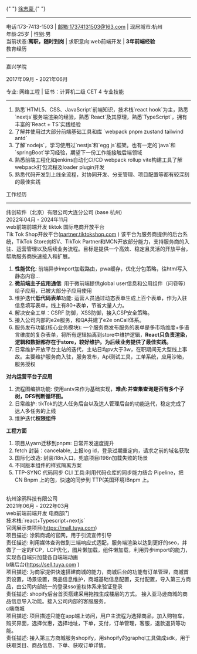 <headerWrapper>
  <userName>
    {" "}
    <a target="_blank" href="https://resume-xzh.vercel.app">
      徐志豪
    </a>{" "}
  </userName>
  <hr />
  <headerInfoWrapper>
    <div>
      电话:173-7413-1503 | <a href="mailto:17374131503@163.com">邮箱:17374131503@163.com</a> | 现居城市:杭州
    </div>
    <div>年龄:25岁 | 性别:男 </div>
    <div>当前状态:<b>离职，随时到岗</b> | 求职意向:web前端开发 | <b>3年前端经验</b></div>
  </headerInfoWrapper>
</headerWrapper>
<layer>
  <layerHeader> 教育经历 </layerHeader>
  <hr />
  <college>
    <educationalInfo>
      <p>嘉兴学院</p>
      <p>2017年09月 - 2021年06月</p>
    </educationalInfo>
    专业: 网络工程 | 证书：计算机二级 CET 4
  </college>
</layer>
<layer>
  <layerHeader> 专业技能 </layerHeader>
  <hr />
  <ol>
    <li> 熟悉`HTML5、CSS、JavaScript`前端知识，技术栈`react hook`为主，熟悉`nextjs`服务端渲染的经验，熟悉`React`及其原理，熟悉`TypeScript`，拥有丰富的`React + TS`实践经验</li>
    <li> 了解并使用过大部分前端基础工具和库 `webpack pnpm zustand tailwind antd`</li>
    <li> 了解`nodejs`，学习使用过`nestjs`和`egg js`框架。也有一定的`java`和`springBoot`学习经验，期望下一份工作能接触后端领域</li>
    <li> 熟悉前端工程化如jenkins自动化CI/CD webpack rollup vite构建工具了解webpack打包流程及loader plugin开发 </li>
    <li> 熟悉代码开发到上线全流程，对协同开发、分支管理、项目配置等都有较深刻的最佳实践</li>
  </ol>
</layer>

<layer>
  <layerHeader> 工作经历 </layerHeader>
  <hr />
  <company>
    <div className="flex items-center justify-between">
      <companyName> 纬创软件（北京）有限公司大连分公司 (base 杭州) </companyName>
      <div>2022年04月 - 2024年11月</div>
    </div>
    web前端前端开发 tiktok 国际电商开放平台
  </company>
  <div className="ml-2">
    <span className="mt-1 font-bold">
      Tik Tok Shop开放平台(<a target="_blank" href="https://partner.tiktokshop.com" className="blue">partner.tiktokshop.com</a>
      )
    </span>
    该平台为服务商提供的后台系统，TikTok Store向ISV、TikTok Partner和MCN开放部分能力，支持服务商的入驻、运营管理以及后续业务流程。目标是提供一个高效、稳定且灵活的开放平台，帮助服务商快速接入和扩展。
    <ol>
      <li><b>性能优化</b>: 前端异步import加载路由，pwa缓存，优化分包策略，往html写入静态内容...</li>
      <li><b>微前端主子应用通信</b>: 用于微前端提供global user信息和公用组件（问卷等）给子应用，已被大部分子应用使用</li>
      <li>维护迭代<b>低代码表单</b>功能: 运营人员通过动态表单生成上百个表单，作为入驻信息填写表单，线上有80+表单，节省大量人力。</li>
      <li>解决安全工单：CSRF 防御，XSS防御，接入CSP安全策略。</li>
      <li>接入公司内部的e2e服务，和QA共建了e2e onCall体系。</li>
      <li>服务发布功能(核心业务模块): 一个服务商发布服务的表单是多市场维度+多语言维度的复杂表单，将所有逻辑抽离到store中维护逻辑，<b>React只负责渲染，逻辑和数据都存在于store，较好维护。为后续业务提供了最佳实践。</b></li>
      <li>日常维护开放平台主站的迭代，主站日均pv大于3w，在职期间无大型线上事故。主要维护服务商入驻，服务发布，Api测试工具，工单系统，应用沙箱，服务授权</li>
    </ol>
    <div>
      <div className="mt-4">
        <b>对内运营平台子应用</b>
      </div>
      <ol>
        <li>流程图编排功能: 使用antv来作为基础实现，<b>难点:并查集查询是否有多个子树，DFS判断循环图。</b></li>
        <li>日常维护: tikTok的达人任务后台以及达人管理后台的功能迭代，稳定完成了达人多任务的上线</li>
        <li>维护迭代<b>权限组件</b></li>
      </ol>
    </div>
    <div>
      <div className="mt-4">
        <b>工程方面</b>
      </div>
      <ol>
        <li>项目从yarn迁移到pnpm: 日常开发速度提升</li>
        <li>fetch 封装：cancelable, 上报log id，登录过期重定向，请求之前的域名获取 </li>
        <li>国际化改造: 封装i18n入口，兜底项目i198n加载失败的场景</li>
        <li>不同版本组件的样式隔离方案</li>
        <li>TTP-SYNC 代码同步 CLI 工具:利用代码仓库的同步能力结合 Pipeline，把 CN Bnpm 上的包，快速的同步到 TTP(美国环境)Bnpm 上。</li>
      </ol>
    </div>
  </div>
  <br />
  <company>
    <div className="flex items-center justify-between">
      <companyName> 杭州涂鸦科技有限公司 </companyName>
      <div>2021年06月 - 2022年03月</div>
    </div>
    web前端前端开发 电商部门
  </company>
  <div className="ml-2">
    技术栈:`react+Typescript+nextjs`
    <div className="mt-1 font-bold">
      官网展示类项目(<a className="blue" href="https://mall.tuya.com" target="_blank">https://mall.tuya.com</a>)
    </div>
    项目描述: 涂鸦商城的官网，用于引流宣传引导 <br />
    责任描述: 利用媒体查询做到三端响应式适配，服务端渲染以达到更好的seo，并做了一定的FCP，LCP优化，图片懒加载，组件懒加载，利用异步import的能力，实现各自端只加载各自端端动画
    <div className="mt-1 font-bold">
      b端后台(<a className="blue" href="https://sell.tuya.com" target="_blank">https://sell.tuya.com</a>
      )
    </div>
    项目描述: 为商家提供快速搭建商城的能力，商城后台的功能有订单管理，商城首页设置，场景设置，商品信息维护，商城基础信息配置，支付配置，导入第三方商品，由公司内部统一的登录sso鉴权体系来验证登录
    <br />
    责任描述: shopify后台首页搭建采用拖拽生成楼层的方式。 接入亚马逊商城的商品信息导入功能。接入公司内部的客服服务。
    <div className="mt-1 font-bold">c端商城</div>
    项目描述: 项目描述只能在app端上访问，用户主流程为选择商品，加入购物车，购买界面，选择优惠，选择地址，下单，支付，订单管理，客服，退款退货等功能。 <br />
    责任描述: 接入第三方商城服务shopify，用shopify的graphql工具做成sdk，用于获取类目、商品信息、下单、获取订单详情。
  </div>
</layer>

